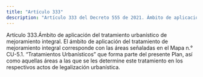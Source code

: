 ```yaml
---
title: "Artículo 333"
description: "Artículo 333 del Decreto 555 de 2021. Ámbito de aplicación del tratamiento urbanístico de mejoramiento integral."
---
```


Artículo 333.Ámbito de aplicación del tratamiento urbanístico de mejoramiento integral. El ámbito de aplicación del tratamiento de mejoramiento integral corresponde con las áreas señaladas en el Mapa n.° CU-5.1. “Tratamientos Urbanísticos” que forma parte del presente Plan, así como aquellas áreas a las que se les determine este tratamiento en los respectivos actos de legalización urbanística.